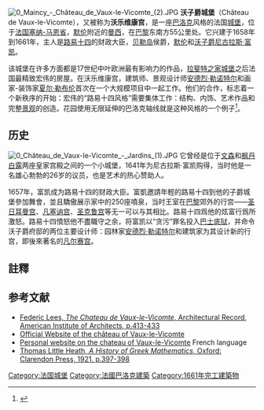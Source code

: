 [[File:0_Maincy_-_Château_de_Vaux-le-Vicomte_(2).JPG|thumb]]
'''沃子爵城堡'''（Château de Vaux-le-Vicomte），又被称为'''沃乐维康宫'''，是一座[[巴洛克|巴洛克]]风格的法国[[城堡|城堡]]，位于[[法国|法国]][[塞纳-马恩省|塞纳-马恩省]]，[[默伦|默伦]]附近的[[曼西|曼西]]，在[[巴黎|巴黎]]东南方55公里处。它兴建于1658年到1661年，主人是[[路易十四|路易十四]]的财政大臣，[[贝勒岛|贝勒岛]]侯爵，[[默伦|默伦]]和[[沃_(阿列省)|沃]][[子爵|子爵]][[尼古拉斯·富凯|尼古拉斯·富凯]]。

该城堡在许多方面都是17世纪中叶欧洲最有影响力的作品，[[拉斐特之家城堡|拉斐特之家城堡]]之后法国最精致宏伟的房屋。在沃乐维康宫，建筑师{{le|路易·勒沃|Louis Le Vau}}、景观设计师[[安德烈·勒诺特尔|安德烈·勒诺特尔]]和画家-装饰家[[夏尔·勒布伦|夏尔·勒布伦]]首次在一个大规模项目中一起工作。他们的合作，标志着一个新秩序的开始：宏伟的“路易十四风格”需要集体工作：结构、内饰、艺术作品和完整[[景观|景观]]的创造。花园使用无限延伸的巴洛克轴线就是这种风格的一个例子<ref>{{Cite web |url=http://books.google.com/books?id=KklTAAAAMAAJ&pg=PA407&dq=Vaux-le-Vicomte&lr=#PPA407,M1 |title=Federic Lees, ''The Chateau de Vaux-le-Vicomte'', Architectural Record, American Institute of Architects, p.413-433 |access-date=2011-07-24 |archive-date=2016-05-22 |archive-url=https://web.archive.org/web/20160522155224/https://books.google.com/books?id=KklTAAAAMAAJ&pg=PA407&dq=Vaux-le-Vicomte&lr=#PPA407,M1 |dead-url=no }}</ref>。

==历史==
[[File:0_Château_de_Vaux-le-Vicomte_-_Jardins_(1).JPG|thumb]]
它曾经是位于[[文森城堡|文森]]和[[枫丹白露宫|枫丹白露]]两座皇家宫殿之间的一个小城堡，1641年为尼古拉斯·富凯购得，当时他是一名雄心勃勃的26岁的议员，也是艺术的热心赞助人。

1657年，富凯成为路易十四的财政大臣。富凱邀請年輕的路易十四到他的子爵城堡參加舞會，並且驕傲展示家中的250座噴泉，当时王室在[[巴黎|巴黎]]郊外的行宫——[[圣日耳曼宫|圣日耳曼宫]]、[[凡塞讷宫|凡塞讷宫]]、[[圣克鲁宫|圣克鲁宫]]等无一可以与其相比。路易十四爲他的炫富行爲所激怒。路易十四憤怒他不盡職守之余，将富凯以“贪污”罪名投入[[巴士底狱|巴士底狱]]，并命令沃子爵府邸的两位主要设计师：园林家[[安德烈·勒诺特尔|安德烈·勒诺特尔]]和建筑家{{le|路易·勒沃|Louis Le Vau}}为其设计新的行宫，即後來著名的[[凡尔赛宫|凡尔赛宫]]。

==註釋==
{{Reflist}}

==参考文献==
* [http://books.google.com/books?id=KklTAAAAMAAJ&pg=PA407&dq=Vaux-le-Vicomte&lr=#PPA407,M1 Federic Lees, ''The Chateau de Vaux-le-Vicomte'', Architectural Record, American Institute of Architects, p.413-433] {{Wayback|url=http://books.google.com/books?id=KklTAAAAMAAJ&pg=PA407&dq=Vaux-le-Vicomte&lr=#PPA407,M1 |date=20160522155224 }}
* [http://www.vaux-le-vicomte.com Official Website of the château of Vaux-le-Vicomte]{{Wayback|url=http://www.vaux-le-vicomte.com/ |date=20110131160203 }}
* [http://pimousse.vaux.free.fr/vauxlevicomte Personal website on the chateau of Vaux-le-Vicomte] {{Wayback|url=http://pimousse.vaux.free.fr/vauxlevicomte |date=20200812083334 }} French language
* [http://books.google.com/booksid=7DDQAAAAMAAJ&printsec=frontcover&dq=Thomas+LIttle+Heath+A+history+of+Greek+Mathematics#PPA397,M1 Thomas Little Heath, ''A History of Greek Mathematics'', Oxford: Clarendon Press, 1921. p.397-398]

{{Coord|48.564851|N|2.714|E|type:landmark_region:FR|display=title}}

{{巴黎名胜}}{{authority control}}
[[Category:法国城堡|Category:法国城堡]]
[[Category:法國巴洛克建築|Category:法國巴洛克建築]]
[[Category:1661年完工建築物|Category:1661年完工建築物]]